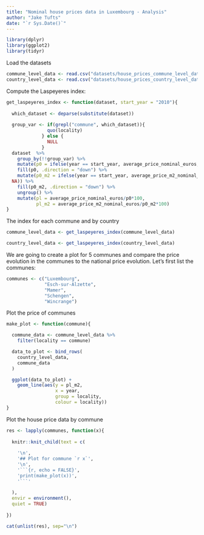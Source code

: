 ```yaml
---
title: "Nominal house prices data in Luxembourg - Analysis"
author: "Jake Tufts"
date: "`r Sys.Date()`"
---
```


```r
library(dplyr)
library(ggplot2)
library(tidyr)
```


Load the datasets

```r
commune_level_data <- read.csv("datasets/house_prices_commune_level_data.csv")
country_level_data <- read.csv("datasets/house_prices_country_level_data.csv")
```


Compute the Laspeyeres index:

```r
get_laspeyeres_index <- function(dataset, start_year = "2010"){
  
  which_dataset <- deparse(substitute(dataset))
  
  group_var <- if(grepl("commune", which_dataset)){
               quo(locality)
             } else {
               NULL
             }
  dataset  %>% 
    group_by(!!group_var) %>% 
    mutate(p0 = ifelse(year == start_year, average_price_nominal_euros, NA)) %>%
    fill(p0, .direction = "down") %>%
    mutate(p0_m2 = ifelse(year == start_year, average_price_m2_nominal_euros, 
  NA)) %>%
    fill(p0_m2, .direction = "down") %>%
    ungroup() %>%
    mutate(pl = average_price_nominal_euros/p0*100,
           pl_m2 = average_price_m2_nominal_euros/p0_m2*100)
}
```

The index for each commune and by country

```r
commune_level_data <- get_laspeyeres_index(commune_level_data)

country_level_data <- get_laspeyeres_index(country_level_data)
```


We are going to create a plot for 5 communes and compare the price evolution in the communes
to the national price evolution. Let’s first list the communes:

```r
communes <- c("Luxembourg",
              "Esch-sur-Alzette",
              "Mamer",
              "Schengen",
              "Wincrange")

```


Plot the price of communes

```r
make_plot <- function(commune){

  commune_data <- commune_level_data %>%
    filter(locality == commune)

  data_to_plot <- bind_rows(
    country_level_data,
    commune_data
  )

  ggplot(data_to_plot) +
    geom_line(aes(y = pl_m2,
                  x = year,
                  group = locality,
                  colour = locality))
}
```


Plot the house price data by commune

```r
res <- lapply(communes, function(x){
  
  knitr::knit_child(text = c(
    
    '\n',
    '## Plot for commune `r x`',
    '\n',
    '```{r, echo = FALSE}',
    'print(make_plot(x))',
    '```'
    
  ),
  envir = environment(),
  quiet = TRUE)
  
})

cat(unlist(res), sep="\n")
```

